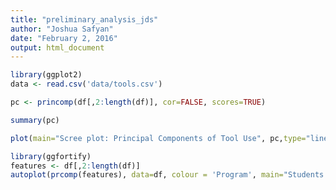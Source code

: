 ```yaml
---
title: "preliminary_analysis_jds"
author: "Joshua Safyan"
date: "February 2, 2016"
output: html_document
---
```


```r
library(ggplot2)
data <- read.csv('data/tools.csv')
```

```r
pc <- princomp(df[,2:length(df)], cor=FALSE, scores=TRUE)

summary(pc)

plot(main="Scree plot: Principal Components of Tool Use", pc,type="lines")
```


```r
library(ggfortify)
features <- df[,2:length(df)]
autoplot(prcomp(features), data=df, colour = 'Program', main="Students by Program, first two principal components of tool use")
```
